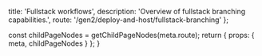 
  title: 'Fullstack workflows',
  description: 'Overview of fullstack branching capabilities.',
  route: '/gen2/deploy-and-host/fullstack-branching'
};

  const childPageNodes = getChildPageNodes(meta.route);
  return {
    props: {
      meta,
      childPageNodes
    }
  };
}

<Overview childPageNodes={props.childPageNodes} />
